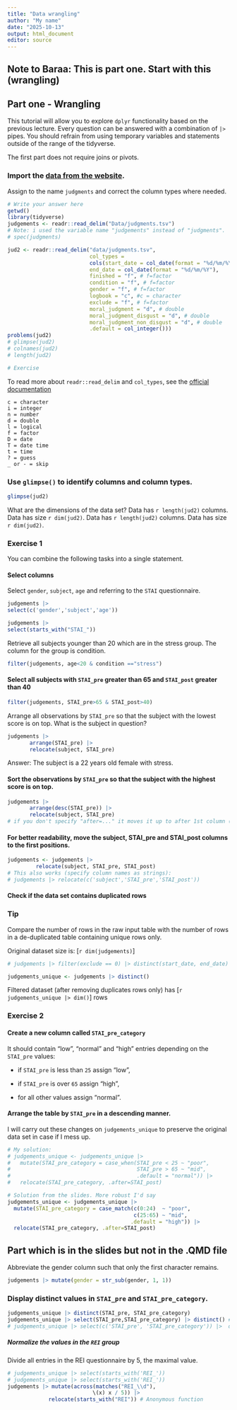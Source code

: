 ```yaml
---
title: "Data wrangling"
author: "My name"
date: "2025-10-13"
output: html_document
editor: source
---
```

## Note to Baraa: This is part one. Start with this (wrangling)

## Part one - Wrangling

This tutorial will allow you to explore `dplyr` functionality based on the previous lecture. Every question can be answered with a combination of `|>` pipes. You should refrain from using temporary variables and statements outside of the range of the tidyverse.  

The first part does not require joins or pivots.

### Import the [data from the website](https://biostat2.uni.lu/practicals/data/judgments.tsv). 
Assign to the name `judgments` and correct the column types where needed.

```r
# Write your answer here
getwd()
library(tidyverse)
judgements <- readr::read_delim("Data/judgments.tsv")
# Note: i used the variable name "judgements" instead of "judgments". 
# spec(judgments)

jud2 <- readr::read_delim("data/judgments.tsv",
                          col_types =
                          cols(start_date = col_date(format = "%d/%m/%Y"),
                          end_date = col_date(format = "%d/%m/%Y"),
                          finished = "f", # f=factor
                          condition = "f", # f=factor
                          gender = "f", # f=factor
                          logbook = "c", #c = character
                          exclude = "f", # f=factor
                          moral_judgment = "d", # double
                          moral_judgment_disgust = "d", # double
                          moral_judgment_non_disgust = "d", # double
                          .default = col_integer()))
problems(jud2)
# glimpse(jud2)
# colnames(jud2)
# length(jud2)

# Exercise
```
To read more about `readr::read_delim` and `col_types`, see the [official documentation](https://readr.tidyverse.org/reference/read_delim.html)
```
c = character
i = integer
n = number
d = double
l = logical
f = factor
D = date
T = date time
t = time
? = guess
_ or - = skip
```

### Use `glimpse()` to identify columns and column types.
```r
glimpse(jud2)
```

What are the dimensions of the data set?
Data has ```r length(jud2)``` columns.\n
Data has size ```r dim(jud2)```.\n
Data has `r length(jud2)` columns.\n
Data has size `r dim(jud2)`.\n

### Exercise 1 

You can combine the following tasks into a single statement.

#### Select columns
Select `gender`, `subject`, `age` and referring to the `STAI` questionnaire.

```r
judgements |>
select(c('gender','subject','age'))

judgements |>
select(starts_with("STAI_"))
```

Retrieve all subjects younger than 20 which are in the stress group. The column for the group is
condition.
```r
filter(judgements, age<20 & condition =="stress")
```


#### Select all subjects with `STAI_pre` greater than 65 and `STAI_post` greater than 40
```r
filter(judgements, STAI_pre>65 & STAI_post>40)
```


Arrange all observations by `STAI_pre` so that the subject with the lowest score is on top. What is
the subject in question?
```r
judgements |> 
       arrange(STAI_pre) |> 
       relocate(subject, STAI_pre)
```
Answer: The subject is a 22 years old female with stress. 

#### Sort the observations by `STAI_pre` so that the subject with the highest score is on top.
```r
judgements |> 
       arrange(desc(STAI_pre)) |> 
       relocate(subject, STAI_pre)
# if you don't specify "after=..." it moves it up to after 1st column (to second column)
```

#### For better readability, move the subject, STAI_pre and STAI_post columns to the first positions.

```r
judgements <- judgements |> 
         relocate(subject, STAI_pre, STAI_post)
# This also works (specify column names as strings): 
# judgements |> relocate(c('subject','STAI_pre','STAI_post'))
```

#### Check if the data set contains duplicated rows

::: {.callout-tip}
### Tip
Compare the number of rows in the raw input table with the number of rows 
in a de-duplicated table containing unique rows only. 
:::

Original dataset size is: [`r dim(judgements) `]

```r
# judgements |> filter(exclude == 0) |> distinct(start_date, end_date) # This is in the slides but i think it relates to an old version of the assignment

judgements_unique <- judgements |> distinct()
```

Filtered dataset (after removing duplicates rows only) has [`r judgements_unique |> dim()`] rows


### Exercise 2

#### Create a new column called `STAI_pre_category` 

It should contain "low", "normal" and "high" entries depending on the `STAI_pre` values:

  * if `STAI_pre` is less than `25` assign "low",
  
  * if `STAI_pre` is over `65` assign "high",
  
  * for all other values assign "normal".

#### Arrange the table by `STAI_pre` in a descending manner.

I will carry out these changes on `judgements_unique` to preserve the original data set in case if I mess up.
```r
# My solution:
# judgements_unique <- judgements_unique |> 
#   mutate(STAI_pre_category = case_when(STAI_pre < 25 ~ "poor",
#                                        STAI_pre > 65 ~ "mid",
#                                        .default = "normal")) |> 
#   relocate(STAI_pre_category, .after=STAI_post)

# Solution from the slides. More robust I'd say
judgements_unique <- judgements_unique |> 
  mutate(STAI_pre_category = case_match(c(0:24)  ~ "poor",
                                        c(25:65) ~ "mid",
                                       .default = "high")) |> 
  relocate(STAI_pre_category, .after=STAI_post)

```
## Part which is in the slides but not in the .QMD file
Abbreviate the gender column such that only the first character remains.

```r
judgements |> mutate(gender = str_sub(gender, 1, 1))
```

### Display distinct values in `STAI_pre` and `STAI_pre_category`.
```r
judgements_unique |> distinct(STAI_pre, STAI_pre_category)
judgements_unique |> select(STAI_pre,STAI_pre_category) |> distinct() # also works but less intelligent
# judgements_unique |> select(c('STAI_pre', 'STAI_pre_category')) |>  distinct()

```


##### Normalize the values in the `REI` group
Divide all entries in the REI questionnaire by 5, the maximal value.

```r
# judgements_unique |> select(starts_with('REI_'))
# judgements_unique |> select(starts_with('REI_'))
judgements |> mutate(across(matches("REI_\\d"), 
                           \(x) x / 5)) |> 
             relocate(starts_with("REI")) # Anonymous function
```


